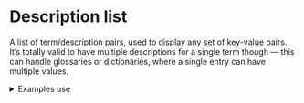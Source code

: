 
<Meta title="UI/Data/Description list" />

# Description list

A list of term/description pairs, used to display any set of key-value pairs. It’s totally valid to have multiple descriptions for a single term though — this can handle glossaries or dictionaries, where a single entry can have multiple values.

<details class="u-margin-l3-y">
  <summary class="u-h4 u-font-medium">Examples use</summary>
  <ul>
    <li>
      <a href="/docs/atoms-dl--dl">a-dl</a>
    </li>
  </ul>
</details>

<Canvas isColumn>
  <Story id="atoms-dl--dl" />
</Canvas>
